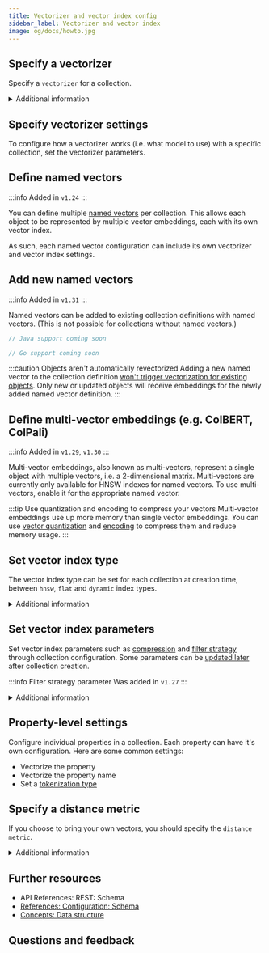 ```yaml
---
title: Vectorizer and vector index config
sidebar_label: Vectorizer and vector index
image: og/docs/howto.jpg
---
```




<VectorConfigSyntax />

## Specify a vectorizer

Specify a `vectorizer` for a collection.

<details>
  <summary>Additional information</summary>

Collection level settings override default values and general configuration parameters such as [environment variables](/deploy/configuration/env-vars/index.md).

- [Available model integrations](../model-providers/index.md)
- [Vectorizer configuration references](/weaviate/config-refs/collections.mdx#vector-configuration)

</details>

<Tabs groupId="languages">
  <TabItem value="py" label="Python Client v4">
    <FilteredTextBlock
      text={PyCode}
      startMarker="# START Vectorizer"
      endMarker="# END Vectorizer"
      language="py"
    />
  </TabItem>

<TabItem value="py3" label="Python Client v3">
  <FilteredTextBlock
    text={PyCodeV3}
    startMarker="# START Vectorizer"
    endMarker="# END Vectorizer"
    language="pyv3"
  />
</TabItem>

<TabItem value="js" label="JS/TS Client v3">
  <FilteredTextBlock
    text={TSCode}
    startMarker="// START Vectorizer"
    endMarker="// END Vectorizer"
    language="ts"
  />
</TabItem>

<TabItem value="js2" label="JS/TS Client v2">
  <FilteredTextBlock
    text={TSCodeLegacy}
    startMarker="// START Vectorizer"
    endMarker="// END Vectorizer"
    language="tsv2"
  />
</TabItem>

<TabItem value="java" label="Java">
  <FilteredTextBlock
    text={JavaCode}
    startMarker="// START CreateCollectionWithVectorizer"
    endMarker="// END CreateCollectionWithVectorizer"
    language="java"
  />
</TabItem>

<TabItem value="go" label="Go">
  <FilteredTextBlock
    text={GoCode}
    startMarker="// START CreateCollectionWithVectorizer"
    endMarker="// END CreateCollectionWithVectorizer"
    language="gonew"
  />
</TabItem>

</Tabs>

## Specify vectorizer settings


<VectorsAutoSchemaError />

To configure how a vectorizer works (i.e. what model to use) with a specific collection, set the vectorizer parameters.

<Tabs groupId="languages">
  <TabItem value="py" label="Python Client v4">
    <FilteredTextBlock
      text={PyCode}
      startMarker="# START ModuleSettings"
      endMarker="# END ModuleSettings"
      language="py"
    />
  </TabItem>

<TabItem value="py3" label="Python Client v3">
  <FilteredTextBlock
    text={PyCodeV3}
    startMarker="# START ModuleSettings"
    endMarker="# END ModuleSettings"
    language="pyv3"
  />
</TabItem>

<TabItem value="js" label="JS/TS Client v3">
  <FilteredTextBlock
    text={TSCode}
    startMarker="// START ModuleSettings"
    endMarker="// END ModuleSettings"
    language="ts"
  />
</TabItem>

<TabItem value="js2" label="JS/TS Client v2">
  <FilteredTextBlock
    text={TSCodeLegacy}
    startMarker="// START ModuleSettings"
    endMarker="// END ModuleSettings"
    language="tsv2"
  />
</TabItem>

<TabItem value="java" label="Java">
  <FilteredTextBlock
    text={JavaCode}
    startMarker="// START ModuleSettings"
    endMarker="// END ModuleSettings"
    language="java"
  />
</TabItem>

<TabItem value="go" label="Go">
  <FilteredTextBlock
    text={GoCode}
    startMarker="// START ModuleSettings"
    endMarker="// END ModuleSettings"
    language="gonew"
  />
</TabItem>

</Tabs>

## Define named vectors

:::info Added in `v1.24`
:::

You can define multiple [named vectors](../concepts/data.md#multiple-vector-embeddings-named-vectors) per collection. This allows each object to be represented by multiple vector embeddings, each with its own vector index.

As such, each named vector configuration can include its own vectorizer and vector index settings.

<Tabs groupId="languages">
  <TabItem value="py" label="Python Client v4">
    <FilteredTextBlock
      text={PyCode}
      startMarker="# START BasicNamedVectors"
      endMarker="# END BasicNamedVectors"
      language="py"
    />
  </TabItem>

<TabItem value="py3" label="Python Client v3">
  <FilteredTextBlock
    text={PyCodeV3}
    startMarker="# START BasicNamedVectors"
    endMarker="# END BasicNamedVectors"
    language="pyv3"
  />
</TabItem>

<TabItem value="js" label="JS/TS Client v3">
  <FilteredTextBlock
    text={TSCode}
    startMarker="// START BasicNamedVectors"
    endMarker="// END BasicNamedVectors"
    language="ts"
  />
</TabItem>

<TabItem value="js2" label="JS/TS Client v2">
  <FilteredTextBlock
    text={TSCodeLegacy}
    startMarker="// START BasicNamedVectors"
    endMarker="// END BasicNamedVectors"
    language="tsv2"
  />
</TabItem>

<TabItem value="java" label="Java">
  <FilteredTextBlock
    text={JavaCode}
    startMarker="// START CreateCollectionWithNamedVectors"
    endMarker="// END CreateCollectionWithNamedVectors"
    language="java"
  />
</TabItem>

<TabItem value="go" label="Go">
  <FilteredTextBlock
    text={GoCode}
    startMarker="// START CreateCollectionWithNamedVectors"
    endMarker="// END CreateCollectionWithNamedVectors"
    language="gonew"
  />
</TabItem>

</Tabs>

## Add new named vectors

:::info Added in `v1.31`
:::

Named vectors can be added to existing collection definitions with named vectors. (This is not possible for collections without named vectors.)

<Tabs groupId="languages">
  <TabItem value="py" label="Python Client v4">
    <FilteredTextBlock
      text={PyCode}
      startMarker="# START AddNamedVectors"
      endMarker="# END AddNamedVectors"
      language="py"
    />
  </TabItem>
  <TabItem value="js" label="JS/TS Client v3">
<FilteredTextBlock
      text={TSCode}
      startMarker="// START AddNamedVectors"
      endMarker="// END AddNamedVectors"
      language="js"
    />
  </TabItem>
  <TabItem value="java" label="Java">

```java
// Java support coming soon
```

  </TabItem>
  <TabItem value="go" label="Go">

```go
// Go support coming soon
```

  </TabItem>
</Tabs>

:::caution Objects aren't automatically revectorized
Adding a new named vector to the collection definition [won't trigger vectorization for existing objects](../concepts/data.md#adding-a-named-vector-after-collection-creation). Only new or updated objects will receive embeddings for the newly added named vector definition.
:::

## Define multi-vector embeddings (e.g. ColBERT, ColPali)

:::info Added in `v1.29`, `v1.30`
:::

Multi-vector embeddings, also known as multi-vectors, represent a single object with multiple vectors, i.e. a 2-dimensional matrix. Multi-vectors are currently only available for HNSW indexes for named vectors. To use multi-vectors, enable it for the appropriate named vector.

<Tabs groupId="languages">
  <TabItem value="py" label="Python Client v4">
    <FilteredTextBlock
      text={PyCode}
      startMarker="# START MultiValueVectorCollection"
      endMarker="# END MultiValueVectorCollection"
      language="py"
    />
  </TabItem>
    <TabItem value="js" label="JS/TS Client v3">
  <FilteredTextBlock
        text={TSCode}
        startMarker="// START MultiValueVectorCollection"
        endMarker="// END MultiValueVectorCollection"
        language="js"
      />
  </TabItem>
  <TabItem value="java" label="Java">
    <FilteredTextBlock
      text={JavaCode}
      startMarker="// START MultiValueVectorCollection"
      endMarker="// END MultiValueVectorCollection"
      language="java"
    />
  </TabItem>
</Tabs>

:::tip Use quantization and encoding to compress your vectors
Multi-vector embeddings use up more memory than single vector embeddings. You can use [vector quantization](../configuration/compression/index.md) and [encoding](../configuration/compression/multi-vectors.md#muvera-encoding) to compress them and reduce memory usage.
:::

## Set vector index type

The vector index type can be set for each collection at creation time, between `hnsw`, `flat` and `dynamic` index types.

<Tabs groupId="languages">
  <TabItem value="py" label="Python Client v4">
    <FilteredTextBlock
      text={PyCode}
      startMarker="# START SetVectorIndexType"
      endMarker="# END SetVectorIndexType"
      language="py"
    />
  </TabItem>

<TabItem value="py3" label="Python Client v3">
  <FilteredTextBlock
    text={PyCodeV3}
    startMarker="# START SetVectorIndexType"
    endMarker="# END SetVectorIndexType"
    language="pyv3"
  />
</TabItem>

<TabItem value="js" label="JS/TS Client v3">
  <FilteredTextBlock
    text={TSCode}
    startMarker="// START SetVectorIndexType"
    endMarker="// END SetVectorIndexType"
    language="ts"
  />
</TabItem>

<TabItem value="js2" label="JS/TS Client v2">
  <FilteredTextBlock
    text={TSCodeLegacy}
    startMarker="// START SetVectorIndexType"
    endMarker="// END SetVectorIndexType"
    language="tsv2"
  />
</TabItem>

<TabItem value="java" label="Java">
  <FilteredTextBlock
    text={JavaCode}
    startMarker="// START SetVectorIndexType"
    endMarker="// END SetVectorIndexType"
    language="java"
  />
</TabItem>

  <TabItem value="go" label="Go">
    <FilteredTextBlock
      text={GoCode}
      startMarker="// START SetVectorIndexType"
      endMarker="// END SetVectorIndexType"
      language="gonew"
    />
  </TabItem>
</Tabs>

<details>
  <summary>Additional information</summary>

- Read more about index types & compression in [Concepts: Vector index](../concepts/indexing/vector-index.md).

</details>

## Set vector index parameters

Set vector index parameters such as [compression](../configuration/compression/index.md) and [filter strategy](../concepts/filtering.md#filter-strategy) through collection configuration. Some parameters can be [updated later](collection-operations.mdx#update-a-collection-definition) after collection creation.

:::info Filter strategy parameter
Was added in `v1.27`
:::

<Tabs groupId="languages">
  <TabItem value="py" label="Python Client v4">
    <FilteredTextBlock
      text={PyCode}
      startMarker="# START SetVectorIndexParams"
      endMarker="# END SetVectorIndexParams"
      language="py"
    />
  </TabItem>

<TabItem value="py3" label="Python Client v3">
  <FilteredTextBlock
    text={PyCodeV3}
    startMarker="# START SetVectorIndexParams"
    endMarker="# END SetVectorIndexParams"
    language="pyv3"
  />
</TabItem>

<TabItem value="js" label="JS/TS Client v3">
  <FilteredTextBlock
    text={TSCode}
    startMarker="// START SetVectorIndexParams"
    endMarker="// END SetVectorIndexParams"
    language="ts"
  />
</TabItem>

<TabItem value="js2" label="JS/TS Client v2">
  <FilteredTextBlock
    text={TSCodeLegacy}
    startMarker="// START SetVectorIndexParams"
    endMarker="// END SetVectorIndexParams"
    language="tsv2"
  />
</TabItem>

<TabItem value="java" label="Java">
  <FilteredTextBlock
    text={JavaCode}
    startMarker="// START SetVectorIndexParams"
    endMarker="// END SetVectorIndexParams"
    language="java"
  />
</TabItem>

  <TabItem value="go" label="Go">
    <FilteredTextBlock
      text={GoCode}
      startMarker="// START SetVectorIndexParams"
      endMarker="// END SetVectorIndexParams"
      language="gonew"
    />
  </TabItem>
</Tabs>

<details>
  <summary>Additional information</summary>

- Read more about index types & compression in [Concepts: Vector index](../concepts/indexing/vector-index.md).

</details>

## Property-level settings

Configure individual properties in a collection. Each property can have it's own configuration. Here are some common settings:

- Vectorize the property
- Vectorize the property name
- Set a [tokenization type](../config-refs/collections.mdx#tokenization)

<Tabs groupId="languages">
  <TabItem value="py" label="Python Client v4">
    <FilteredTextBlock
      text={PyCode}
      startMarker="# START PropModuleSettings"
      endMarker="# END PropModuleSettings"
      language="py"
    />
  </TabItem>

<TabItem value="py3" label="Python Client v3">
  <FilteredTextBlock
    text={PyCodeV3}
    startMarker="# START PropModuleSettings"
    endMarker="# END PropModuleSettings"
    language="pyv3"
  />
</TabItem>

<TabItem value="js" label="JS/TS Client v3">
  <FilteredTextBlock
    text={TSCode}
    startMarker="// START PropModuleSettings"
    endMarker="// END PropModuleSettings"
    language="ts"
  />
</TabItem>

<TabItem value="js2" label="JS/TS Client v2">
  <FilteredTextBlock
    text={TSCodeLegacy}
    startMarker="// START PropModuleSettings"
    endMarker="// END PropModuleSettings"
    language="tsv2"
  />
</TabItem>

<TabItem value="java" label="Java">
  <FilteredTextBlock
    text={JavaCode}
    startMarker="// START PropModuleSettings"
    endMarker="// END PropModuleSettings"
    language="java"
  />
</TabItem>

  <TabItem value="go" label="Go">
    <FilteredTextBlock
      text={GoCode}
      startMarker="// START PropModuleSettings"
      endMarker="// END PropModuleSettings"
      language="gonew"
    />
  </TabItem>
</Tabs>

## Specify a distance metric

If you choose to bring your own vectors, you should specify the `distance metric`.

<Tabs groupId="languages">
  <TabItem value="py" label="Python Client v4">
    <FilteredTextBlock
      text={PyCode}
      startMarker="# START DistanceMetric"
      endMarker="# END DistanceMetric"
      language="py"
    />
  </TabItem>

<TabItem value="py3" label="Python Client v3">
  <FilteredTextBlock
    text={PyCodeV3}
    startMarker="# START DistanceMetric"
    endMarker="# END DistanceMetric"
    language="pyv3"
  />
</TabItem>

<TabItem value="js" label="JS/TS Client v3">
  <FilteredTextBlock
    text={TSCode}
    startMarker="// START DistanceMetric"
    endMarker="// END DistanceMetric"
    language="ts"
  />
</TabItem>

<TabItem value="js2" label="JS/TS Client v2">
  <FilteredTextBlock
    text={TSCodeLegacy}
    startMarker="// START DistanceMetric"
    endMarker="// END DistanceMetric"
    language="tsv2"
  />
</TabItem>

<TabItem value="java" label="Java">
  <FilteredTextBlock
    text={JavaCode}
    startMarker="// START DistanceMetric"
    endMarker="// END DistanceMetric"
    language="java"
  />
</TabItem>

  <TabItem value="go" label="Go">
    <FilteredTextBlock
      text={GoCode}
      startMarker="// START DistanceMetric"
      endMarker="// END DistanceMetric"
      language="gonew"
    />
  </TabItem>
</Tabs>

<details>
  <summary>
     Additional information
  </summary>

For details on the configuration parameters, see the following:

- [Distances](../config-refs/distances.md)
- [Vector indexes](../config-refs/indexing/vector-index.mdx)

</details>

## Further resources

- <SkipLink href="/weaviate/api/rest#tag/schema/post/schema">API References: REST: Schema</SkipLink>
- [References: Configuration: Schema](/weaviate/config-refs/collections.mdx)
- [Concepts: Data structure](../concepts/data.md)

## Questions and feedback


<DocsFeedback />
